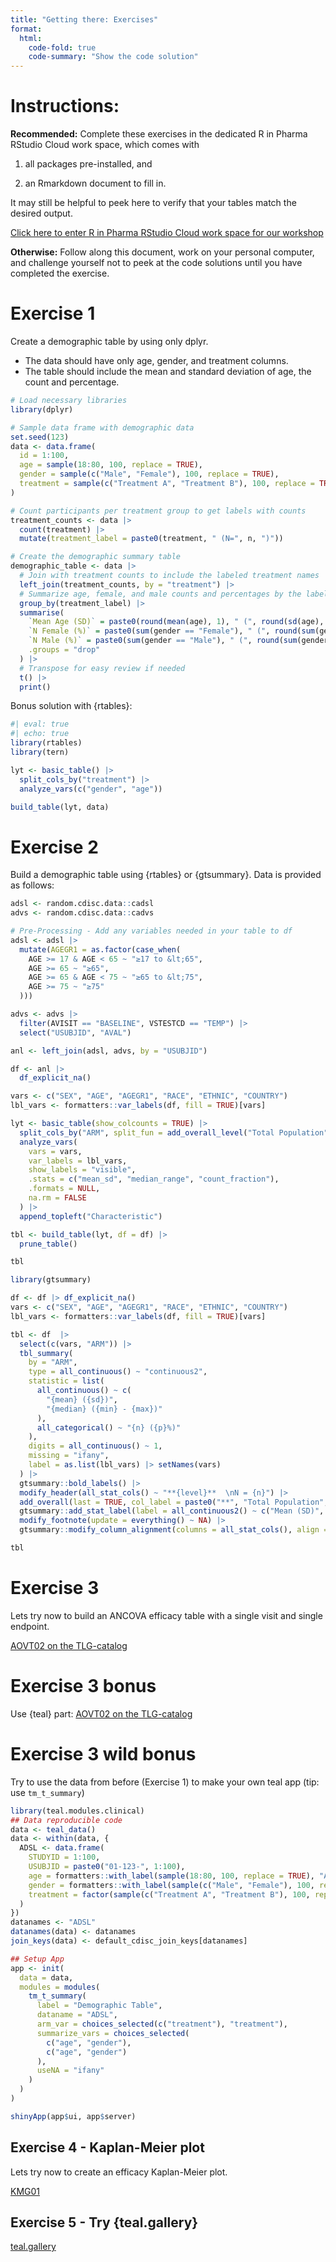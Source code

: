 ```yaml
---
title: "Getting there: Exercises"
format: 
  html:
    code-fold: true
    code-summary: "Show the code solution"
---
```


# Instructions:

**Recommended:** Complete these exercises in the dedicated R in Pharma RStudio Cloud work space, which comes with

1. all packages pre-installed, and

2. an Rmarkdown document to fill in.

It may still be helpful to peek here to verify that your tables match the
desired output.

[Click here to enter R in Pharma RStudio Cloud work space for our workshop](https://rstudio.cloud/spaces/299322/join?access_code=Vnp96stsVIDLiEJI7AtHAQ4GB1gsptQgnOGb99_N){target="_blank"}

**Otherwise:** Follow along this document, work on your personal computer,
and challenge yourself not to peek at the code solutions until you have completed
the exercise.

# Exercise 1

Create a demographic table by using only dplyr. 

* The data should have only age, gender, and treatment columns. 
* The table should include the mean and standard deviation of age, the count and percentage.

```r
# Load necessary libraries
library(dplyr)

# Sample data frame with demographic data
set.seed(123)
data <- data.frame(
  id = 1:100,
  age = sample(18:80, 100, replace = TRUE),
  gender = sample(c("Male", "Female"), 100, replace = TRUE),
  treatment = sample(c("Treatment A", "Treatment B"), 100, replace = TRUE)
)

# Count participants per treatment group to get labels with counts
treatment_counts <- data |> 
  count(treatment) |> 
  mutate(treatment_label = paste0(treatment, " (N=", n, ")"))

# Create the demographic summary table
demographic_table <- data |> 
  # Join with treatment counts to include the labeled treatment names
  left_join(treatment_counts, by = "treatment") |>
  # Summarize age, female, and male counts and percentages by the labeled treatment
  group_by(treatment_label) |> 
  summarise(
    `Mean Age (SD)` = paste0(round(mean(age), 1), " (", round(sd(age), 1), ")"),
    `N Female (%)` = paste0(sum(gender == "Female"), " (", round(sum(gender == "Female") / n() * 100, 1), "%)"),
    `N Male (%)` = paste0(sum(gender == "Male"), " (", round(sum(gender == "Male") / n() * 100, 1), "%)"),
    .groups = "drop"
  ) |>
  # Transpose for easy review if needed
  t() |>
  print()

```

Bonus solution with {rtables}:

```r
#| eval: true
#| echo: true
library(rtables)
library(tern)

lyt <- basic_table() |> 
  split_cols_by("treatment") |> 
  analyze_vars(c("gender", "age"))

build_table(lyt, data)
```

# Exercise 2

Build a demographic table using {rtables} or {gtsummary}. Data is provided as follows:
```r
adsl <- random.cdisc.data::cadsl
advs <- random.cdisc.data::cadvs

# Pre-Processing - Add any variables needed in your table to df
adsl <- adsl |> 
  mutate(AGEGR1 = as.factor(case_when(
    AGE >= 17 & AGE < 65 ~ "≥17 to &lt;65",
    AGE >= 65 ~ "≥65",
    AGE >= 65 & AGE < 75 ~ "≥65 to &lt;75",
    AGE >= 75 ~ "≥75"
  )))

advs <- advs |> 
  filter(AVISIT == "BASELINE", VSTESTCD == "TEMP") |>
  select("USUBJID", "AVAL")

anl <- left_join(adsl, advs, by = "USUBJID")

df <- anl |>
  df_explicit_na()

vars <- c("SEX", "AGE", "AGEGR1", "RACE", "ETHNIC", "COUNTRY")
lbl_vars <- formatters::var_labels(df, fill = TRUE)[vars]

lyt <- basic_table(show_colcounts = TRUE) |>
  split_cols_by("ARM", split_fun = add_overall_level("Total Population", first = FALSE)) |>
  analyze_vars(
    vars = vars,
    var_labels = lbl_vars,
    show_labels = "visible",
    .stats = c("mean_sd", "median_range", "count_fraction"),
    .formats = NULL,
    na.rm = FALSE
  ) |>
  append_topleft("Characteristic")

tbl <- build_table(lyt, df = df) |> 
  prune_table()

tbl
```

```r
library(gtsummary)

df <- df |> df_explicit_na()
vars <- c("SEX", "AGE", "AGEGR1", "RACE", "ETHNIC", "COUNTRY")
lbl_vars <- formatters::var_labels(df, fill = TRUE)[vars]

tbl <- df  |> 
  select(c(vars, "ARM")) |> 
  tbl_summary(
    by = "ARM",
    type = all_continuous() ~ "continuous2",
    statistic = list(
      all_continuous() ~ c(
        "{mean} ({sd})",
        "{median} ({min} - {max})"
      ),
      all_categorical() ~ "{n} ({p}%)"
    ),
    digits = all_continuous() ~ 1,
    missing = "ifany",
    label = as.list(lbl_vars) |> setNames(vars)
  ) |>
  gtsummary::bold_labels() |>
  modify_header(all_stat_cols() ~ "**{level}**  \nN = {n}") |>
  add_overall(last = TRUE, col_label = paste0("**", "Total Population", "**  \nN = {n}")) |>
  gtsummary::add_stat_label(label = all_continuous2() ~ c("Mean (SD)", "Median (min - max)")) |>
  modify_footnote(update = everything() ~ NA) |>
  gtsummary::modify_column_alignment(columns = all_stat_cols(), align = "right")

tbl
```

# Exercise 3

Lets try now to build an ANCOVA efficacy table with a single visit and single endpoint.

[AOVT02 on the TLG-catalog](https://insightsengineering.github.io/tlg-catalog/stable/tables/efficacy/aovt02.html){preview-link="true" style="text-align: center"}

# Exercise 3 bonus

Use {teal} part: [AOVT02 on the TLG-catalog](https://insightsengineering.github.io/tlg-catalog/stable/tables/efficacy/aovt02.html){preview-link="true" style="text-align: center"}


# Exercise 3 wild bonus

Try to use the data from before (Exercise 1) to make your own teal app (tip: use `tm_t_summary`)
```r
library(teal.modules.clinical)
## Data reproducible code
data <- teal_data()
data <- within(data, {
  ADSL <- data.frame(
    STUDYID = 1:100,
    USUBJID = paste0("01-123-", 1:100),
    age = formatters::with_label(sample(18:80, 100, replace = TRUE), "Age"),
    gender = formatters::with_label(sample(c("Male", "Female"), 100, replace = TRUE), "Gender"),
    treatment = factor(sample(c("Treatment A", "Treatment B"), 100, replace = TRUE))
  )
})
datanames <- "ADSL"
datanames(data) <- datanames
join_keys(data) <- default_cdisc_join_keys[datanames]

## Setup App
app <- init(
  data = data,
  modules = modules(
    tm_t_summary(
      label = "Demographic Table",
      dataname = "ADSL",
      arm_var = choices_selected(c("treatment"), "treatment"),
      summarize_vars = choices_selected(
        c("age", "gender"),
        c("age", "gender")
      ),
      useNA = "ifany"
    )
  )
)

shinyApp(app$ui, app$server)

```

## Exercise 4 - Kaplan-Meier plot

Lets try now to create an efficacy Kaplan-Meier plot.

[KMG01](https://insightsengineering.github.io/tlg-catalog/stable/graphs/efficacy/kmg01.html)

## Exercise 5 - Try {teal.gallery}

[teal.gallery](https://insightsengineering.github.io/teal.gallery/)
